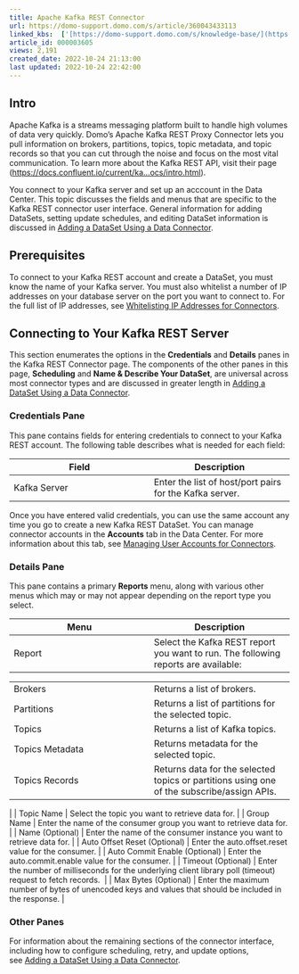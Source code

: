 ```yaml
---
title: Apache Kafka REST Connector
url: https://domo-support.domo.com/s/article/360043433113
linked_kbs:  ['[https://domo-support.domo.com/s/knowledge-base/](https://domo-support.domo.com/s/knowledge-base/)', '[https://domo-support.domo.com/s/](https://domo-support.domo.com/s/)', '[https://domo-support.domo.com/s/topic/0TO5w000000ZammGAC](https://domo-support.domo.com/s/topic/0TO5w000000ZammGAC)', '[https://domo-support.domo.com/s/topic/0TO5w000000ZanLGAS](https://domo-support.domo.com/s/topic/0TO5w000000ZanLGAS)', '[https://domo-support.domo.com/s/topic/0TO5w000000ZaoQGAS](https://domo-support.domo.com/s/topic/0TO5w000000ZaoQGAS)', '[https://domo-support.domo.com/s/article/360042926274](https://domo-support.domo.com/s/article/360042926274)', '[https://domo-support.domo.com/s/article/360043630093](https://domo-support.domo.com/s/article/360043630093)', '[https://domo-support.domo.com/s/article/360042926054](https://domo-support.domo.com/s/article/360042926054)', '[https://domo-support.domo.com/s/article/360043433113](https://domo-support.domo.com/s/article/360043433113)', '[https://domo-support.domo.com/s/topic/0TO5w000000ZaoQGAS/api-connectors](https://domo-support.domo.com/s/topic/0TO5w000000ZaoQGAS/api-connectors)', '[https://domo-support.domo.com/s/article/360043429933](https://domo-support.domo.com/s/article/360043429933)', '[https://domo-support.domo.com/s/article/360043429953](https://domo-support.domo.com/s/article/360043429953)', '[https://domo-support.domo.com/s/article/360042925494](https://domo-support.domo.com/s/article/360042925494)', '[https://domo-support.domo.com/s/article/360043429913](https://domo-support.domo.com/s/article/360043429913)', '[https://domo-support.domo.com/s/article/4408174643607](https://domo-support.domo.com/s/article/4408174643607)', '[https://domo-support.domo.com/s/login/](https://domo-support.domo.com/s/login/)']
article_id: 000003605
views: 2,191
created_date: 2022-10-24 21:13:00
last updated: 2022-10-24 22:42:00
---
```




Intro
-----


Apache Kafka is a streams messaging platform built to handle high volumes of data very quickly. Domo's Apache Kafka REST Proxy Connector lets you pull information on brokers, partitions, topics, topic metadata, and topic records so that you can cut through the noise and focus on the most vital communication. To learn more about the Kafka REST API, visit their page ([https://docs.confluent.io/current/ka...ocs/intro.html](https://docs.confluent.io/current/kafka-rest/docs/intro.html "https://docs.confluent.io/current/kafka-rest/docs/intro.html")).


You connect to your Kafka server and set up an acccount in the Data Center. This topic discusses the fields and menus that are specific to the Kafka REST connector user interface. General information for adding DataSets, setting update schedules, and editing DataSet information is discussed in [Adding a DataSet Using a Data Connector](/s/article/360042926274 "Adding a DataSet Using a Data Connector").


Prerequisites
-------------


To connect to your Kafka REST account and create a DataSet, you must know the name of your Kafka server. You must also whitelist a number of IP addresses on your database server on the port you want to connect to. For the full list of IP addresses, see [Whitelisting IP Addresses for Connectors](/s/article/360043630093 "Whitelisting IP Addresses for Connectors").


Connecting to Your Kafka REST Server
------------------------------------


This section enumerates the options in the **Credentials** and **Details** panes in the Kafka REST Connector page. The components of the other panes in this page, **Scheduling** and **Name & Describe Your DataSet**, are universal across most connector types and are discussed in greater length in [Adding a DataSet Using a Data Connector](/s/article/360042926274 "Adding a DataSet Using a Data Connector").


### Credentials Pane


This pane contains fields for entering credentials to connect to your Kafka REST account. The following table describes what is needed for each field:  




| Field | Description |
| --- | --- |
| Kafka Server | Enter the list of host/port pairs for the Kafka server. |


Once you have entered valid credentials, you can use the same account any time you go to create a new Kafka REST DataSet. You can manage connector accounts in the **Accounts** tab in the Data Center. For more information about this tab, see [Managing User Accounts for Connectors](/s/article/360042926054 "Managing User Accounts for Connectors").


### Details Pane


This pane contains a primary **Reports** menu, along with various other menus which may or may not appear depending on the report type you select.




| Menu | Description |
| --- | --- |
| Report | Select the Kafka REST report you want to run. The following reports are available:

|  |  |
| --- | --- |
| Brokers | Returns a list of brokers. |
| Partitions | Returns a list of partitions for the selected topic. |
| Topics | Returns a list of Kafka topics. |
| Topics Metadata | Returns metadata for the selected topic. |
| Topics Records | Returns data for the selected topics or partitions using one of the subscribe/assign APIs. |

 |
| Topic Name | Select the topic you want to retrieve data for. |
| Group Name | Enter the name of the consumer group you want to retrieve data for. |
| Name (Optional) | Enter the name of the consumer instance you want to retrieve data for. |
| Auto Offset Reset (Optional) | Enter the auto.offset.reset value for the consumer. |
| Auto Commit Enable (Optional) | Enter the auto.commit.enable value for the consumer. |
| Timeout (Optional) | Enter the number of milliseconds for the underlying client library poll (timeout) request to fetch records.  |
| Max Bytes (Optional) | Enter the maximum number of bytes of unencoded keys and values that should be included in the response. |


### Other Panes


For information about the remaining sections of the connector interface, including how to configure scheduling, retry, and update options, see [Adding a DataSet Using a Data Connector](/s/article/360042926274 "Adding a DataSet Using a Data Connector").

